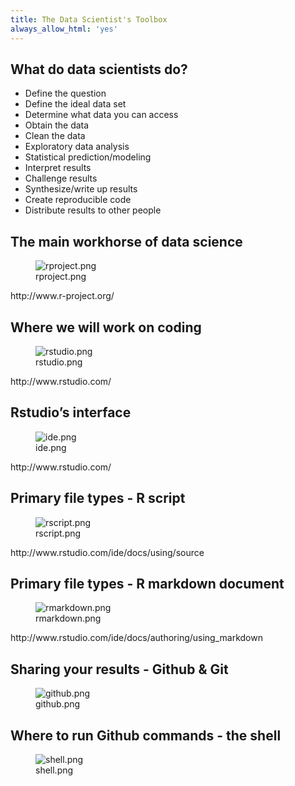 ```yaml
---
title: The Data Scientist's Toolbox
always_allow_html: 'yes'
---
```




## What do data scientists do? 

* Define the question
* Define the ideal data set
* Determine what data you can access
* Obtain the data
* Clean the data
* Exploratory data analysis
* Statistical prediction/modeling
* Interpret results
* Challenge results
* Synthesize/write up results
* Create reproducible code
* Distribute results to other people



## The main workhorse of data science

![rproject.png](../../assets/img/toolBox/rproject.png)

http://www.r-project.org/


## Where we will work on coding

![rstudio.png](../../assets/img/toolBox/rstudio.png)

http://www.rstudio.com/


## Rstudio's interface

![ide.png](../../assets/img/toolBox/ide.png)

http://www.rstudio.com/


## Primary file types - R script

![rscript.png](../../assets/img/toolBox/rscript.png)

http://www.rstudio.com/ide/docs/using/source



## Primary file types - R markdown document


![rmarkdown.png](../../assets/img/toolBox/rmarkdown.png)

http://www.rstudio.com/ide/docs/authoring/using_markdown


## Sharing your results - Github & Git


![github.png](../../assets/img/toolBox/github.png)


## Where to run Github commands - the shell

![shell.png](../../assets/img/toolBox/shell.png)




